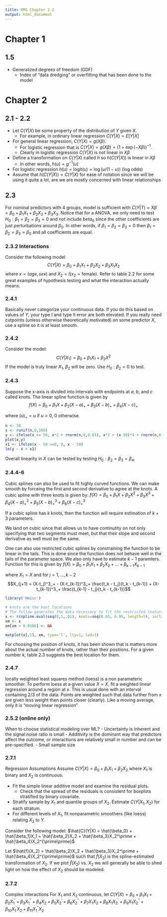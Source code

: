 ```yaml
---
title: RMS Chapter 1-2
output: html_document
---
```

# Chapter 1
## 1.5
- Generalized degrees of freedom (GDF)
  - Index of "data dredging" or overfitting that has been done to the model

# Chapter 2
## 2.1 - 2.2
- Let $C(Y|X)$ be some property of the distribution of $Y$ given $X$. 
  - For example, in ordinary linear regression $C(Y|X) = E[Y|X]$
- For general linear regression, $C(Y|X) = g(X\beta)$.
  - For logistic regression that is $C(Y|X) = g(X\beta) = (1+\exp(-X\beta))^{-1}$.
  - Clearly in logistic regression $C(Y|X)$ is not linear in $X\beta$
- Define a transformation on $C(Y|X)$ called $h$ so $h(C(Y|X))$ is linear in $X\beta$
  - In other words, $h(u) = g^{-1}(u)$
- For logistic regression $h(u) = \text{logit}(u) = \log(u/(1-u))$ (log odds)
- Assume that $h(C(Y|X))=C(Y|X)$ for ease of notation since we will be using it quite a lot, are we are mostly concerned with linear relationships

## 2.3
For nominal predictors with 4 groups, model is sufficient with $C(Y|T)=X\beta=\beta_0 + \beta_1X_1 + \beta_2 X_2 + \beta_3X_3$. Notice that for a ANOVA, we only need to test $H_0: \beta_1 = \beta_2 = \beta_3 = 0$ and not include $beta_0$ since the other coefficients are just perturbations around $\beta_0$. In other words, if $\beta_1 = \beta_2 = \beta_3 = 0$ then $\beta_1 = \beta_2 = \beta_3 = \beta_0$ and all coefficients are equal.

### 2.3.2 Interactions
Consider the following model
$$C(Y|X) = \beta_0 + \beta_1X_1 + \beta_2X_2 + \beta_3X_1X_2$$
where $x=(age,sex)$ and $X_2=I(x_2=\text{female})$. Refer to table 2.2 for some great examples of hypothesis testing and what the interaction actually means.

### 2.4.1
Basically never categorize your continuous data. If you do this based on values of $Y$, your type I and type II error are both elevated. If you really need cutpoints (unless otherwise theoretically motivated) on some predictor $X$, use a spline so it is at least smooth.

### 2.4.2
Consider the model:
$$C(Y|X_1) = \beta_0 + \beta_1X_1 + \beta_2X^2$$
If the model is truly linear $X_1$, $\beta_2$ will be zero. Use $H_0: \beta_2 = 0$ to test.


### 2.4.3
Suppose the x-axis is divided into intervals with endpoints at $a$, $b$, and $c$ called knots. The linear spline function is given by $$f(X) = \beta_0 + \beta_1X + \beta_2(X-a)_+ + \beta_3(X-b)_+ + \beta_4(X-c)_+$$

where $(u)_+ = u$ if $u > 0$, $0$ otherwise.



```r
n <- 30
x <- runif(n,0,100)
y <- ifelse(x <= 50, x*2 + rnorm(n,0,0.01), x*2 + (x-50)*4 + rnorm(n,0,0.01))
plot(x,y)
x1 <- ifelse(x - 50 <=0, 0, x - 50)
lm(y ~ x + x1)
```
Overall linearity in $X$ can be tested by testing $H_0: \beta_2 = \beta_3 = \beta_4$.

### 2.4.4-6
Cubic splines can also be used to fit highly curved functions. We can make smooth by forceing the first and second derivative to agree at the knots. A cubic spline with three knots is given by: 
$f(X) = \beta_0 + \beta_1X + \beta_2X^2 + \beta_3X^3 + \beta_4(X-a)_+^3 + \beta_5(X-b)_+^3 + \beta_6(X-c)_+^3$ 

If a cubic spline has $k$  knots, then the function will require estimation of $k+3$ parameters.

We land on cubic since that allows us to have continutity on not only specifying that two segments must meet, but that their slope and second derivative as well must be the same.

One can also use restricted cubic splines by constraining the function to be linear in the tails. This is done since the function does not behave well in the tails of the parameter space. We also only have to estimate $k-1$ paramters. Function for this is given by
$f(X) = \beta_0 + \beta_1X_1 + \beta_2X_2 + \dots + \beta_{k-1}X_{k-1}$

where $X_1=X$ and for $j=1,\dots,k-2$ $$X_{j+1} = (X-t_j)^3_+ - (X-t_{k-1})^3_+ \frac{t_k - t_j}{t_k - t_{k-1}} + (X-t_{k-1})^3_+ \frac{t_{k-1} - t_j}{t_k - t_{k-1}}$$
```r
library('Hmisc')

# knots are the knot locations
# The follow generates the data necessary to fit the restricted (natural) spline
x <- rcspline.eval(seq(0,1,.01), knots=seq(0.05, 0.95, length=5), inclx = TRUE)
xm <- x
xm[xm > 0.0106] <- NA

matplot(x[,1], xm, type='l', lty=1, lwd=3)
```
For choosing the position of knots, it has been shown that is matters more about the actual number of knots, rather than their positions. For a given number $k$, table 2.3 suggests the best location for them.

### 2.4.7
locally weighted least squares method (loess) is a non parameteric smoother. To perform loess at a given value $X=X$, fit a weighted linear regression around a region at $x$. This is usual done with an interval containing 2/3 of the data. Points are weighted such that data further from $x$ are given less weight then points closer (clearly). Like a moving average, only it is "moving linear regression"

### 2.5.2 (online only)
When to choose statistical modeling over ML?
- Uncertainty is inherent and the signal:noise ratio is small
- Additivity is the dominant way that predictors affect the outcome, or interactions are relatively small in number and can be pre-specified.
- Small sample size

### 2.7.1
Regression Assumptions
Assume $C(Y|X) = \beta_0 + \beta_1X_1 + \beta_2 X_2$ where $X_1$ is binary and $X_2$ is continuous.


- Fit the simple linear additive model and examine the residual plots.
  - Check that the spread of the residuals is consistent for boxplots stratified by binary covariate.
- Stratify sample by $X_1$ and quantile groups of $X_2$. Estimate $C(Y|X_1, X_2)$ for each stratum.
- For different levels of $X_1$, fit nonparametric smoothers (like loess) relating $X_2$ to $Y$.
 
Consider the following model: $\hat{C}(Y|X) = \hat{\beta_0} + \hat{\beta_1}X_1 + \hat{\beta_2}X_2 + \hat{\beta_3}X_2^\prime + \hat{\beta_4}X_2^{\prime\prime}$

Let $\hat{f}(X_2) = \hat{\beta_2}X_2 + \hat{\beta_3}X_2^\prime + \hat{\beta_4}X_2^{\prime\prime}$ such that $\hat{f}(X_2)$ is the spline-estimated transformation of $X_2$. If we plot $\hat{f}(X_2)$ vs. $X_2$ we will generally be able to shed light on how the effect of $X_2$ should be modeled. 

### 2.7.2
Complex interactions
For $X_1$ and $X_2$ continuous, let
$C(Y|X) = \beta_0 + \beta_1 X_1 + \beta_2 X_1^\prime + \beta_3 X_1^{\prime\prime} + \beta_4X_2 + \beta_5 X_2^\prime + \beta_6 X_2^{\prime \prime} + \beta_7 X_1 X_2 + \beta_8 X_1 X_2^\prime + \beta_9 X_1 X_2^{\prime\prime} + \beta_{10} X_1^\prime X_2 + \beta_{11} X_1^{\prime\prime} X_2$